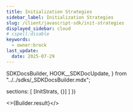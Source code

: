 ```yaml
---
title: Initialization Strategies
sidebar_label: Initialization Strategies
slug: /client/javascript-sdk/init-strategies
displayed_sidebar: cloud
# cspell:disable
keywords:
  - owner:brock
last_update:
  date: 2025-07-29
---
```



  SDKDocsBuilder,
  HOOK__SDKDocUpdate,
} from "../../sdks/_SDKDocsBuilder.mdx";


  sections: [
    [InitStrats, {}]
  ]
})


<>{Builder.result}</>

